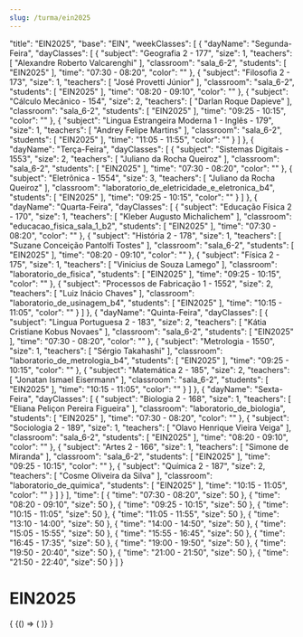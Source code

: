 ```yaml
---
slug: /turma/ein2025
---
```


  "title": "EIN2025",
  "base": "EIN",
  "weekClasses": [
    {
      "dayName": "Segunda-Feira",
      "dayClasses": [
        {
          "subject": "Geografia 2 - 177",
          "size": 1,
          "teachers": [
            "Alexandre Roberto Valcarenghi"
          ],
          "classroom": "sala_6-2",
          "students": [
            "EIN2025"
          ],
          "time": "07:30 - 08:20",
          "color": ""
        },
        {
          "subject": "Filosofia 2 - 173",
          "size": 1,
          "teachers": [
            "José Provetti Júnior"
          ],
          "classroom": "sala_6-2",
          "students": [
            "EIN2025"
          ],
          "time": "08:20 - 09:10",
          "color": ""
        },
        {
          "subject": "Cálculo Mecânico - 154",
          "size": 2,
          "teachers": [
            "Darlan Roque Dapieve"
          ],
          "classroom": "sala_6-2",
          "students": [
            "EIN2025"
          ],
          "time": "09:25 - 10:15",
          "color": ""
        },
        {
          "subject": "Lingua Estrangeira Moderna 1 - Inglês - 179",
          "size": 1,
          "teachers": [
            "Andrey Felipe Martins"
          ],
          "classroom": "sala_6-2",
          "students": [
            "EIN2025"
          ],
          "time": "11:05 - 11:55",
          "color": ""
        }
      ]
    },
    {
      "dayName": "Terça-Feira",
      "dayClasses": [
        {
          "subject": "Sistemas Digitais - 1553",
          "size": 2,
          "teachers": [
            "Juliano da Rocha Queiroz"
          ],
          "classroom": "sala_6-2",
          "students": [
            "EIN2025"
          ],
          "time": "07:30 - 08:20",
          "color": ""
        },
        {
          "subject": "Eletrônica - 1554",
          "size": 3,
          "teachers": [
            "Juliano da Rocha Queiroz"
          ],
          "classroom": "laboratorio_de_eletricidade_e_eletronica_b4",
          "students": [
            "EIN2025"
          ],
          "time": "09:25 - 10:15",
          "color": ""
        }
      ]
    },
    {
      "dayName": "Quarta-Feira",
      "dayClasses": [
        {
          "subject": "Educação Física 2 - 170",
          "size": 1,
          "teachers": [
            "Kleber Augusto Michalichem"
          ],
          "classroom": "educacao_fisica_sala_1_b2",
          "students": [
            "EIN2025"
          ],
          "time": "07:30 - 08:20",
          "color": ""
        },
        {
          "subject": "História 2 - 178",
          "size": 1,
          "teachers": [
            "Suzane Conceição Pantolfi Tostes"
          ],
          "classroom": "sala_6-2",
          "students": [
            "EIN2025"
          ],
          "time": "08:20 - 09:10",
          "color": ""
        },
        {
          "subject": "Física 2 - 175",
          "size": 1,
          "teachers": [
            "Vinicius de Souza Lamego"
          ],
          "classroom": "laboratorio_de_fisica",
          "students": [
            "EIN2025"
          ],
          "time": "09:25 - 10:15",
          "color": ""
        },
        {
          "subject": "Processos de Fabricação 1 - 1552",
          "size": 2,
          "teachers": [
            "Luiz Inácio Chaves"
          ],
          "classroom": "laboratorio_de_usinagem_b4",
          "students": [
            "EIN2025"
          ],
          "time": "10:15 - 11:05",
          "color": ""
        }
      ]
    },
    {
      "dayName": "Quinta-Feira",
      "dayClasses": [
        {
          "subject": "Lingua Portuguesa 2 - 183",
          "size": 2,
          "teachers": [
            "Kátia Cristiane Kobus Novaes"
          ],
          "classroom": "sala_6-2",
          "students": [
            "EIN2025"
          ],
          "time": "07:30 - 08:20",
          "color": ""
        },
        {
          "subject": "Metrologia - 1550",
          "size": 1,
          "teachers": [
            "Sérgio Takahashi"
          ],
          "classroom": "laboratorio_de_metrologia_b4",
          "students": [
            "EIN2025"
          ],
          "time": "09:25 - 10:15",
          "color": ""
        },
        {
          "subject": "Matemática 2 - 185",
          "size": 2,
          "teachers": [
            "Jonatan Ismael Eisermann"
          ],
          "classroom": "sala_6-2",
          "students": [
            "EIN2025"
          ],
          "time": "10:15 - 11:05",
          "color": ""
        }
      ]
    },
    {
      "dayName": "Sexta-Feira",
      "dayClasses": [
        {
          "subject": "Biologia 2 - 168",
          "size": 1,
          "teachers": [
            "Eliana Peliçon Pereira Figueira"
          ],
          "classroom": "laboratorio_de_biologia",
          "students": [
            "EIN2025"
          ],
          "time": "07:30 - 08:20",
          "color": ""
        },
        {
          "subject": "Sociologia 2 - 189",
          "size": 1,
          "teachers": [
            "Olavo Henrique Vieira Veiga"
          ],
          "classroom": "sala_6-2",
          "students": [
            "EIN2025"
          ],
          "time": "08:20 - 09:10",
          "color": ""
        },
        {
          "subject": "Artes 2 - 166",
          "size": 1,
          "teachers": [
            "Simone de Miranda"
          ],
          "classroom": "sala_6-2",
          "students": [
            "EIN2025"
          ],
          "time": "09:25 - 10:15",
          "color": ""
        },
        {
          "subject": "Química 2 - 187",
          "size": 2,
          "teachers": [
            "Cosme Oliveira da Silva"
          ],
          "classroom": "laboratorio_de_quimica",
          "students": [
            "EIN2025"
          ],
          "time": "10:15 - 11:05",
          "color": ""
        }
      ]
    }
  ],
  "time": [
    {
      "time": "07:30 - 08:20",
      "size": 50
    },
    {
      "time": "08:20 - 09:10",
      "size": 50
    },
    {
      "time": "09:25 - 10:15",
      "size": 50
    },
    {
      "time": "10:15 - 11:05",
      "size": 50
    },
    {
      "time": "11:05 - 11:55",
      "size": 50
    },
    {
      "time": "13:10 - 14:00",
      "size": 50
    },
    {
      "time": "14:00 - 14:50",
      "size": 50
    },
    {
      "time": "15:05 - 15:55",
      "size": 50
    },
    {
      "time": "15:55 - 16:45",
      "size": 50
    },
    {
      "time": "16:45 - 17:35",
      "size": 50
    },
    {
      "time": "19:00 - 19:50",
      "size": 50
    },
    {
      "time": "19:50 - 20:40",
      "size": 50
    },
    {
      "time": "21:00 - 21:50",
      "size": 50
    },
    {
      "time": "21:50 - 22:40",
      "size": 50
    }
  ]
}

# EIN2025

<div>
  {
    <BrowserOnly>
      {() => (
        <Grid
          title={data.title}
          weekClasses={data.weekClasses}
          time={data.time}
        />
      )}
    </BrowserOnly>
  }
</div>
